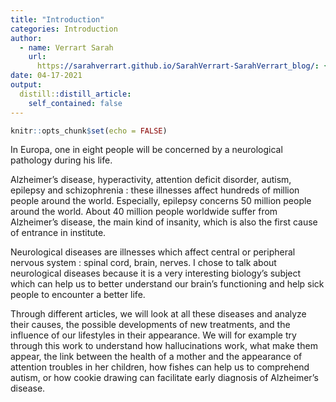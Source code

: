 ```yaml
---
title: "Introduction"
categories: Introduction
author:
  - name: Verrart Sarah
    url:
      https://sarahverrart.github.io/SarahVerrart-SarahVerrart_blog/: {}
date: 04-17-2021
output:
  distill::distill_article:
    self_contained: false
---
```


```r
knitr::opts_chunk$set(echo = FALSE)
```

In Europa, one in eight people will be concerned by a neurological pathology during his life. 

Alzheimer’s disease, hyperactivity, attention deficit disorder, autism, epilepsy and schizophrenia : these illnesses affect hundreds of million people around the world. Especially, epilepsy concerns 50 million people around the world. About 40 million people worldwide suffer from Alzheimer’s disease, the main kind of insanity, which is also the first cause of entrance in institute. 

Neurological diseases are illnesses which affect central or peripheral nervous system : spinal cord, brain, nerves. I chose to talk about neurological diseases because it is a very interesting biology’s subject which can help us to better understand our brain’s functioning and help sick people to encounter a better life. 

Through different articles, we will look at all these diseases and analyze their causes, the possible developments of new treatments, and the influence of our lifestyles in their appearance. We will for example try through this work to understand how hallucinations work, what make them appear, the link between the health of a mother and the appearance of attention troubles in her children, how fishes can help us to comprehend autism, or how cookie drawing can facilitate early diagnosis of Alzheimer’s disease. 



